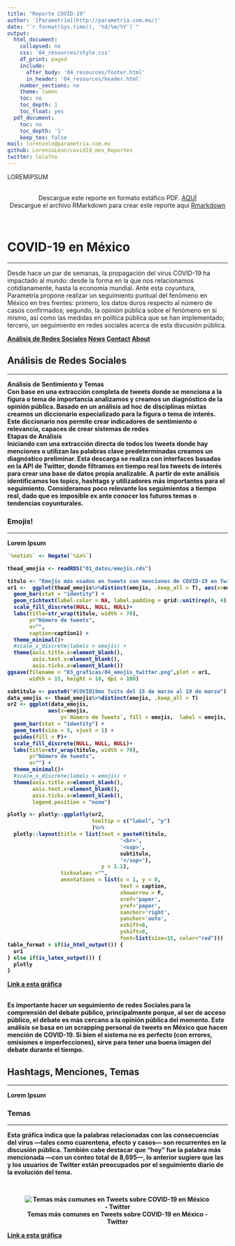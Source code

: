 ```yaml
---
title: "Reporte COVID-19"
author: '[Parametría](http://parametria.com.mx/)'
date: "`r format(Sys.time(), '%d/%m/%Y')`"
output:
  html_document:
    collapsed: no
    css: '04_resources/style.css'
    df_print: paged
    include:
      after_body: '04_resources/footer.html'
      in_header: '04_resources/header.html'
    number_sections: no
    theme: lumen
    toc: no
    toc_depth: 1
    toc_float: yes
  pdf_document:
    toc: no
    toc_depth: '1'
    keep_tex: false
mail: lorenzoln@parametria.com.mx
github: LorenzoLeon/covid19_mex_Reportes
twitter: lolo7no
---
```


LOREMIPSUM

<center>
<br>
Descargue este reporte en formato estáfico PDF. [AQUÍ](https://github.com/LorenzoLeon/covid19_mex_Reportes/REPORTE_COVID.pdf)
<br>
Descargue el archivo RMarkdown para crear este reporte aquí
[Rmarkdown](https://github.com/LorenzoLeon/covid19_mex_Reportes/REPORTE_COVID.Rmd)
</center>
<br>


# <b>COVID-19 en México</b> {.tabset .tabset-pills}
***
Desde hace un par de semanas, la propagación del virus COVID-19 ha impactado al mundo: desde la forma en la que nos relacionamos cotidianamente, hasta la economía mundial. Ante esta coyuntura, Parametría propone realizar un seguimiento puntual del fenómeno en México en tres frentes: primero, los datos duros respecto al número de casos confirmados; segundo, la opinión pública sobre el fenómeno en sí mismo, así como las medidas en política pública que se han implementado; tercero, un seguimiento en redes sociales acerca de esta discusión pública.
<br>


<div class="pill-nav">
  <a class="active" href='https://lorenzoleon.github.io/covid19_mex_Reportes/'><b>Análisis de Redes Sociales<b></a>
  <a href="#news">News</a>
  <a href="#contact">Contact</a>
  <a href="#about">About</a>
</div>


## Análisis de Redes Sociales
***
<b>Análisis de Sentimiento y Temas</b>
<br>
Con base en una extracción completa de tweets donde se menciona a la figura o tema de importancia analizamos y creamos un diagnóstico de la opinión pública. Basado en un análisis ad hoc de disciplinas mixtas creamos un diccionario especializado para la figura o tema de interés. Este diccionario nos permite crear indicadores de sentimiento o relevancia, capaces de crear sistemas de redes 
<br>
<b>Etapas de Análisis</b>
<br>
Iniciando con una extracción directa de todos los tweets donde hay menciones o utilizan las palabras clave predeterminadas creamos un diagnóstico preliminar. Esta descarga se realiza con interfaces basadas en la API de Twitter, donde filtramos en tiempo real los tweets de interés para crear una base de datos propia analizable.
A partir de este análisis identificamos los topics, hashtags y utilizadores más importantes para el seguimiento. Consideramos poco relevante los seguimientos a tiempo real, dado que es imposible ex ante conocer los futuros temas o tendencias coyunturales. 

### <b>Emojis!</b>
***
Lorem Ipsum
<br>
```r
`%notin%` <- Negate(`%in%`)

thead_emojis <- readRDS("01_datos/emojis.rds")

titulo <- "Emojis más usados en tweets con menciones de COVID-19 en Twitter"
ur1 <-  ggplot(thead_emojis%>%distinct(emojis, .keep_all = T), aes(x=emojis, y=`Número de Tweets`, fill = emojis,  label = label, family = family)) + 
  geom_bar(stat = "identity") +
  geom_richtext(label.color = NA, label.padding = grid::unit(rep(0, 4), "pt"),  size = 5, vjust = 1) +
  scale_fill_discrete(NULL, NULL, NULL)+
  labs(title=str_wrap(titulo, width = 70),
       y="Número de tweets",
       x="",
       caption=caption1) +
  theme_minimal()+
  #scale_x_discrete(labels = emojis) +
  theme(axis.title.x=element_blank(),
        axis.text.x=element_blank(),
        axis.ticks.x=element_blank())
ggsave(filename = "03_graficas/04_emojis_twitter.png",plot = ur1,
       width = 15, height = 10, dpi = 100)

subtitulo <- paste0("#COVID19mx Tuits del 15 de marzo al 19 de marzo")
data_emojis <- thead_emojis%>%distinct(emojis, .keep_all = T)
ur2 <- ggplot(data_emojis, 
             aes(x=emojis,
                 y=`Número de Tweets`, fill = emojis,  label = emojis, family = family)) + 
  geom_bar(stat = "identity") +
  geom_text(size = 5, vjust = 1) +
  guides(fill = F)+
  scale_fill_discrete(NULL, NULL, NULL)+
  labs(title=str_wrap(titulo, width = 70),
       y="Número de tweets",
       x="") +
  theme_minimal()+
  #scale_x_discrete(labels = emojis) +
  theme(axis.title.x=element_blank(),
        axis.text.x=element_blank(),
        axis.ticks.x=element_blank(),
        legend.position = "none")

plotly <- plotly::ggplotly(ur2, 
                           tooltip = c("label", "y")
                           )%>%
  plotly::layout(title = list(text = paste0(titulo,
                                    '<br>',
                                    '<sup>',
                                    subtitulo,
                                    '</sup>'),
                              y = 1.1),
                 tickvalues ="", 
                 annotations = list(x = 1, y = 0, 
                                    text = caption, 
                                    showarrow = F, 
                                    xref='paper', 
                                    yref='paper', 
                                    xanchor='right', 
                                    yanchor='auto', 
                                    xshift=0, 
                                    yshift=0,
                                    font=list(size=15, color="red")))
table_format = if(is_html_output()) {
  ur1
} else if(is_latex_output()) {
  plotly
}

```
[Link a esta gráfica](https://lorenzoleon.github.io/covid19_mex_Reportes/Emojis_twitter.html)
<br>



<br>
Es importante hacer un seguimiento de redes Sociales para la comprensión del debate público, principalmente porque, al ser de acceso público, el debate es más cercano a la opinión pública del momento. Este análisis se basa en un scrapping personal de tweets en México que hacen mención de COVID-19. Si bien el sistema no es perfecto (con errores, omisiones e imperfecciones), sirve para tener una buena imagen del debate durante el tiempo.
<br>

## <b>Hashtags, Menciones, Temas</b> {.tabset .tabset-fade .tabset-pills}
***
Lorem Ipsum
<br>

### <b>Temas</b>
***
Esta gráfica indica que la palabras relacionadas con las consecuencias del virus —tales como cuarentena, efecto y casos— son recurrentes en la discusión pública. También cabe destacar que “hoy” fue la palabra más mencionada —con un conteo total de 8,695—, lo anterior sugiere que las y los usuarios de Twitter están preocupados por el seguimiento diario de la evolución del tema.

<br>
<center>
![Temas más comunes en Tweets sobre COVID-19 en México - Twitter](03_graficas/WC_topicos_twitter.png)
</center>
[Link a esta gráfica](https://lorenzoleon.github.io/covid19_mex_Reportes/WC_topicos_twitter.html)
<br>


